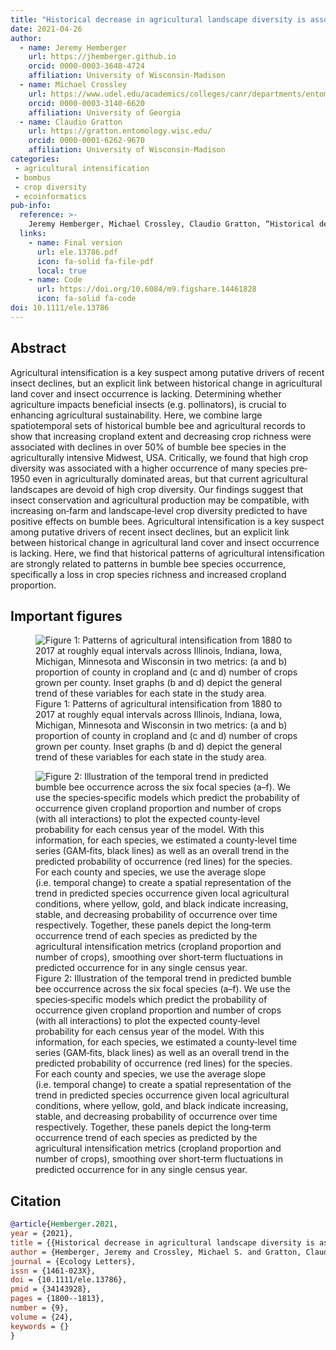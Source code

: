 ```yaml
---
title: "Historical decrease in agricultural landscape diversity is associated with shifts in bumble bee species occurrence"
date: 2021-04-26
author:
  - name: Jeremy Hemberger
    url: https://jhemberger.github.io
    orcid: 0000-0003-3648-4724
    affiliation: University of Wisconsin-Madison
  - name: Michael Crossley
    url: https://www.udel.edu/academics/colleges/canr/departments/entomology-and-wildlife-ecology/faculty-staff/michael-crossley/
    orcid: 0000-0003-3140-6620
    affiliation: University of Georgia
  - name: Claudio Gratton
    url: https://gratton.entomology.wisc.edu/
    orcid: 0000-0001-6262-9670
    affiliation: University of Wisconsin-Madison
categories:
 - agricultural intensification
 - bombus
 - crop diversity 
 - ecoinformatics
pub-info:
  reference: >-
    Jeremy Hemberger, Michael Crossley, Claudio Gratton, “Historical decrease in agricultural landscape diversity is associated with shifts in bumble bee species occurrence” <em>Ecology Letters</em> 2021, doi: <a href="https://doi.org/10.1111/ele.13786"><code>10.1111/ele.14492</code></a>
  links:
    - name: Final version
      url: ele.13786.pdf
      icon: fa-solid fa-file-pdf
      local: true
    - name: Code
      url: https://doi.org/10.6084/m9.figshare.14461828
      icon: fa-solid fa-code
doi: 10.1111/ele.13786
---
```


## Abstract
Agricultural intensification is a key suspect among putative drivers of recent insect declines, but an explicit link between historical change in agricultural land cover and insect occurrence is lacking. Determining whether agriculture impacts beneficial insects (e.g. pollinators), is crucial to enhancing agricultural sustainability. Here, we combine large spatiotemporal sets of historical bumble bee and agricultural records to show that increasing cropland extent and decreasing crop richness were associated with declines in over 50\% of bumble bee species in the agriculturally intensive Midwest, USA. Critically, we found that high crop diversity was associated with a higher occurrence of many species pre‐1950 even in agriculturally dominated areas, but that current agricultural landscapes are devoid of high crop diversity. Our findings suggest that insect conservation and agricultural production may be compatible, with increasing on‐farm and landscape‐level crop diversity predicted to have positive effects on bumble bees. Agricultural intensification is a key suspect among putative drivers of recent insect declines, but an explicit link between historical change in agricultural land cover and insect occurrence is lacking. Here, we find that historical patterns of agricultural intensification are strongly related to patterns in bumble bee species occurrence, specifically a loss in crop species richness and increased cropland proportion.

## Important figures

![Figure 1: Patterns of agricultural intensification from 1880 to 2017 at roughly equal intervals across Illinois, Indiana, Iowa, Michigan, Minnesota and Wisconsin in two metrics: (a and b) proportion of county in cropland and (c and d) number of crops grown per county. Inset graphs (b and d) depict the general trend of these variables for each state in the study area.](fig1.jpg)

![Figure 2: Illustration of the temporal trend in predicted bumble bee occurrence across the six focal species (a–f). We use the species‐specific models which predict the probability of occurrence given cropland proportion and number of crops (with all interactions) to plot the expected county‐level probability for each census year of the model. With this information, for each species, we estimated a county‐level time series (GAM‐fits, black lines) as well as an overall trend in the predicted probability of occurrence (red lines) for the species. For each county and species, we use the average slope (i.e. temporal change) to create a spatial representation of the trend in predicted species occurrence given local agricultural conditions, where yellow, gold, and black indicate increasing, stable, and decreasing probability of occurrence over time respectively. Together, these panels depict the long‐term occurrence trend of each species as predicted by the agricultural intensification metrics (cropland proportion and number of crops), smoothing over short‐term fluctuations in predicted occurrence for in any single census year.](fig2.jpg)

## Citation

``` bibtex
@article{Hemberger.2021, 
year = {2021}, 
title = {{Historical decrease in agricultural landscape diversity is associated with shifts in bumble bee species occurrence}}, 
author = {Hemberger, Jeremy and Crossley, Michael S. and Gratton, Claudio}, 
journal = {Ecology Letters}, 
issn = {1461-023X}, 
doi = {10.1111/ele.13786}, 
pmid = {34143928}, 
pages = {1800--1813}, 
number = {9}, 
volume = {24}, 
keywords = {}
}
```
